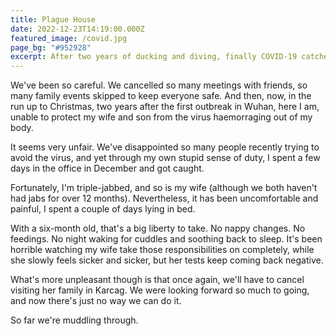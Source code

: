 ```yaml
---
title: Plague House
date: 2022-12-23T14:19:00.000Z
featured_image: /covid.jpg
page_bg: "#952928"
excerpt: After two years of ducking and diving, finally COVID-19 catches up with me.
---
```


We've been so careful. We cancelled so many meetings with friends, so many family events skipped to keep everyone safe. And then, now, in the run up to Christmas, two years after the first outbreak in Wuhan, here I am, unable to protect my wife and son from the virus haemorraging out of my body.

It seems very unfair. We've disappointed so many people recently trying to avoid the virus, and yet through my own stupid sense of duty, I spent a few days in the office in December and got caught.

Fortunately, I'm triple-jabbed, and so is my wife (although we both haven't had jabs for over 12 months). Nevertheless, it has been uncomfortable and painful, I spent a couple of days lying in bed.

With a six-month old, that's a big liberty to take. No nappy changes. No feedings. No night waking for cuddles and soothing back to sleep. It's been horrible watching my wife take those responsibilities on completely, while she slowly feels sicker and sicker, but her tests keep coming back negative.

What's more unpleasant though is that once again, we'll have to cancel visiting her family in Karcag. We were looking forward so much to going, and now there's just no way we can do it.

So far we're muddling through.
